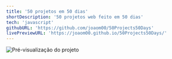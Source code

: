 ```yaml
---
title: '50 projetos em 50 dias'
shortDescription: '50 projetos web feito em 50 dias'
tech: 'javascript'
githubURL: 'https://github.com/joaom00/50Projects50Days'
livePreviewURL: 'https://joaom00.github.io/50Projects50Days/'
---
```


<img
  src="https://raw.githubusercontent.com/joaom00/JavaScript/main/.github/50p50d.jpg"
  alt="Pré-visualização do projeto"
/>
